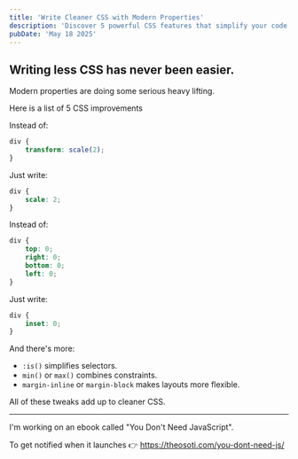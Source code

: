 ```yaml
---
title: 'Write Cleaner CSS with Modern Properties'
description: 'Discover 5 powerful CSS features that simplify your code, like inset, scale, :is(), and more. Writing less CSS has never been easier.'
pubDate: 'May 18 2025'
---
```



<Picture
	src="/short/05-2025/shorthands-css.png"
	alt="5 shorthands for CSS"
	width="400"
	height="600"
	style="margin: 2em auto 1em auto; display: block; border: 4px solid var(--border)"
	format="webp"
/>

## Writing less CSS has never been easier.

Modern properties are doing some serious heavy lifting.

Here is a list of 5 CSS improvements

Instead of:

```css
div {
	transform: scale(2);
}
```

Just write:

```css
div {
	scale: 2;
}
```

Instead of:

```css
div {
	top: 0;
	right: 0;
	bottom: 0;
	left: 0;
}
```

Just write:

```css
div {
	inset: 0;
}
```

And there's more:

- `:is()` simplifies selectors.
- `min()` or `max()` combines constraints.
- `margin-inline` or `margin-block` makes layouts more flexible.

All of these tweaks add up to cleaner CSS.

---

I'm working on an ebook called "You Don't Need JavaScript".

To get notified when it launches 👉 https://theosoti.com/you-dont-need-js/
